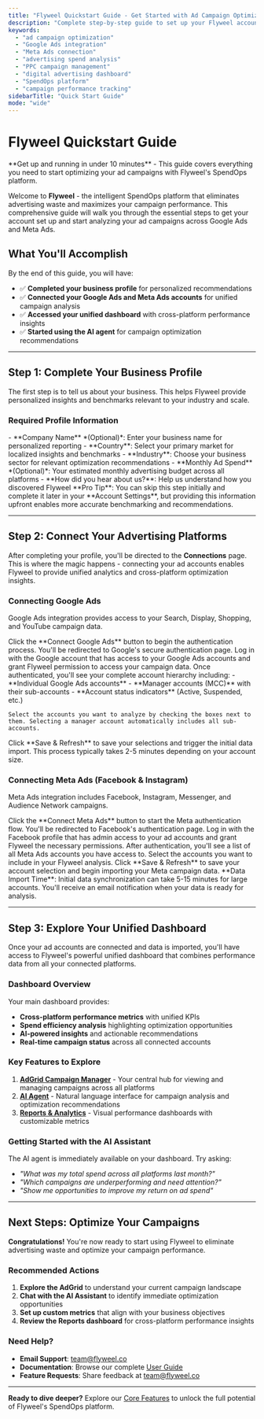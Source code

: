 ```yaml
---
title: "Flyweel Quickstart Guide - Get Started with Ad Campaign Optimization"
description: "Complete step-by-step guide to set up your Flyweel account, connect Google Ads and Meta Ads, and start optimizing your advertising spend in minutes."
keywords: 
  - "ad campaign optimization"
  - "Google Ads integration"
  - "Meta Ads connection" 
  - "advertising spend analysis"
  - "PPC campaign management"
  - "digital advertising dashboard"
  - "SpendOps platform"
  - "campaign performance tracking"
sidebarTitle: "Quick Start Guide"
mode: "wide"
---
```



# Flyweel Quickstart Guide

<Callout type="info">
**Get up and running in under 10 minutes** - This guide covers everything you need to start optimizing your ad campaigns with Flyweel's SpendOps platform.
</Callout>

Welcome to **Flyweel** - the intelligent SpendOps platform that eliminates advertising waste and maximizes your campaign performance. This comprehensive guide will walk you through the essential steps to get your account set up and start analyzing your ad campaigns across Google Ads and Meta Ads.

## What You'll Accomplish

By the end of this guide, you will have:

- ✅ **Completed your business profile** for personalized recommendations
- ✅ **Connected your Google Ads and Meta Ads accounts** for unified campaign analysis  
- ✅ **Accessed your unified dashboard** with cross-platform performance insights
- ✅ **Started using the AI agent** for campaign optimization recommendations

---

## Step 1: Complete Your Business Profile

The first step is to tell us about your business. This helps Flyweel provide personalized insights and benchmarks relevant to your industry and scale.

### Required Profile Information

<Steps>
  <Step title="Company Details">
    - **Company Name** *(Optional)*: Enter your business name for personalized reporting
    - **Country**: Select your primary market for localized insights and benchmarks
    - **Industry**: Choose your business sector for relevant optimization recommendations
  </Step>
  <Step title="Advertising Context">
    - **Monthly Ad Spend** *(Optional)*: Your estimated monthly advertising budget across all platforms
    - **How did you hear about us?**: Help us understand how you discovered Flyweel
  </Step>
</Steps>

<Callout type="tip">
**Pro Tip**: You can skip this step initially and complete it later in your **Account Settings**, but providing this information upfront enables more accurate benchmarking and recommendations.
</Callout>

---

## Step 2: Connect Your Advertising Platforms

After completing your profile, you'll be directed to the **Connections** page. This is where the magic happens - connecting your ad accounts enables Flyweel to provide unified analytics and cross-platform optimization insights.

### Connecting Google Ads

Google Ads integration provides access to your Search, Display, Shopping, and YouTube campaign data.

<Steps>
  <Step title="Initiate Connection">
    Click the **Connect Google Ads** button to begin the authentication process.
  </Step>
  <Step title="Authenticate & Authorize">
    You'll be redirected to Google's secure authentication page. Log in with the Google account that has access to your Google Ads accounts and grant Flyweel permission to access your campaign data.
  </Step>
  <Step title="Select Accounts">
    Once authenticated, you'll see your complete account hierarchy including:
    - **Individual Google Ads accounts**
    - **Manager accounts (MCC)** with their sub-accounts
    - **Account status indicators** (Active, Suspended, etc.)
    
    Select the accounts you want to analyze by checking the boxes next to them. Selecting a manager account automatically includes all sub-accounts.
  </Step>
  <Step title="Save & Import">
    Click **Save & Refresh** to save your selections and trigger the initial data import. This process typically takes 2-5 minutes depending on your account size.
  </Step>
</Steps>

### Connecting Meta Ads (Facebook & Instagram)

Meta Ads integration includes Facebook, Instagram, Messenger, and Audience Network campaigns.

<Steps>
  <Step title="Initiate Connection">
    Click the **Connect Meta Ads** button to start the Meta authentication flow.
  </Step>
  <Step title="Authenticate & Authorize">
    You'll be redirected to Facebook's authentication page. Log in with the Facebook profile that has admin access to your ad accounts and grant Flyweel the necessary permissions.
  </Step>
  <Step title="Select Ad Accounts">
    After authentication, you'll see a list of all Meta Ads accounts you have access to. Select the accounts you want to include in your Flyweel analysis.
  </Step>
  <Step title="Save & Import">
    Click **Save & Refresh** to save your account selection and begin importing your Meta campaign data.
  </Step>
</Steps>

<Callout type="warning">
**Data Import Time**: Initial data synchronization can take 5-15 minutes for large accounts. You'll receive an email notification when your data is ready for analysis.
</Callout>

---

## Step 3: Explore Your Unified Dashboard

Once your ad accounts are connected and data is imported, you'll have access to Flyweel's powerful unified dashboard that combines performance data from all your connected platforms.

### Dashboard Overview

Your main dashboard provides:

- **Cross-platform performance metrics** with unified KPIs
- **Spend efficiency analysis** highlighting optimization opportunities  
- **AI-powered insights** and actionable recommendations
- **Real-time campaign status** across all connected accounts

### Key Features to Explore

1. **[AdGrid Campaign Manager](/features/adgrid-campaign-manager)** - Your central hub for viewing and managing campaigns across all platforms
2. **[AI Agent](/features/ai-agent-chat)** - Natural language interface for campaign analysis and optimization recommendations  
3. **[Reports & Analytics](/features/reports-analytics)** - Visual performance dashboards with customizable metrics

### Getting Started with the AI Assistant

The AI agent is immediately available on your dashboard. Try asking:

- *"What was my total spend across all platforms last month?"*
- *"Which campaigns are underperforming and need attention?"*
- *"Show me opportunities to improve my return on ad spend"*

---

## Next Steps: Optimize Your Campaigns

**Congratulations!** You're now ready to start using Flyweel to eliminate advertising waste and optimize your campaign performance.

### Recommended Actions

1. **Explore the AdGrid** to understand your current campaign landscape
2. **Chat with the AI Assistant** to identify immediate optimization opportunities
3. **Set up custom metrics** that align with your business objectives
4. **Review the Reports dashboard** for cross-platform performance insights

### Need Help?

- **Email Support**: [team@flyweel.co](mailto:team@flyweel.co)
- **Documentation**: Browse our complete [User Guide](/features/adgrid-campaign-manager)
- **Feature Requests**: Share feedback at [team@flyweel.co](mailto:team@flyweel.co)

---

**Ready to dive deeper?** Explore our [Core Features](/features/adgrid-campaign-manager) to unlock the full potential of Flyweel's SpendOps platform.

